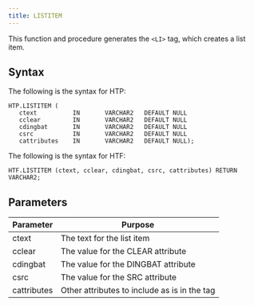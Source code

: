```yaml
---
title: LISTITEM
---
```


This function and procedure generates the `<LI>` tag, which creates a list item.

## Syntax

The following is the syntax for HTP:

```
HTP.LISTITEM (
   ctext          IN       VARCHAR2   DEFAULT NULL
   cclear         IN       VARCHAR2   DEFAULT NULL
   cdingbat       IN       VARCHAR2   DEFAULT NULL
   csrc           IN       VARCHAR2   DEFAULT NULL
   cattributes    IN       VARCHAR2   DEFAULT NULL);
```

The following is the syntax for HTF:

```
HTF.LISTITEM (ctext, cclear, cdingbat, csrc, cattributes) RETURN VARCHAR2;
```

## Parameters

| Parameter | Purpose  |
| --------- | -------- |
| ctext | The text for the list item |
| cclear | The value for the CLEAR attribute |
| cdingbat | The value for the DINGBAT attribute |
| csrc | The value for the SRC attribute |
| cattributes | Other attributes to include as is in the tag |
